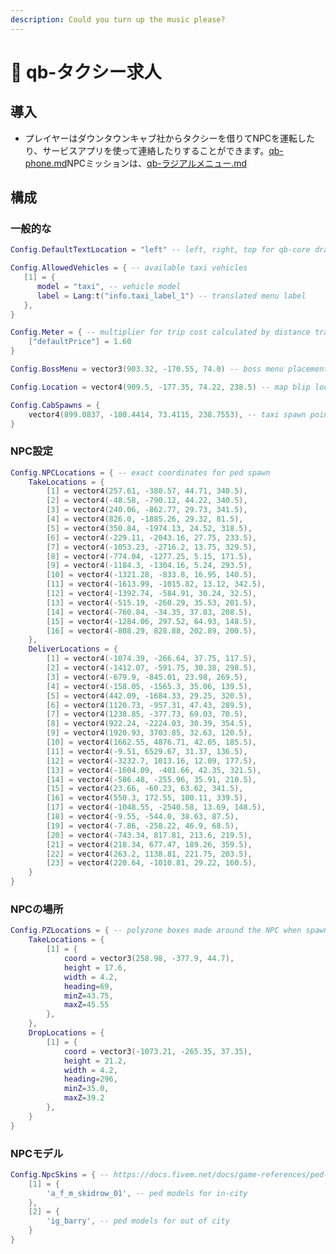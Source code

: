 ```yaml
---
description: Could you turn up the music please?
---
```


# 🚕 qb-タクシー求人

## 導入

* プレイヤーはダウンタウンキャブ社からタクシーを借りてNPCを運転したり、サービスアプリを使って連絡したりすることができます。[qb-phone.md](qb-phone.md "mention")NPCミッションは、[qb-ラジアルメニュー.md](qb-radialmenu.md "mention")&#x20;

## 構成

### 一般的な

```lua
Config.DefaultTextLocation = "left" -- left, right, top for qb-core drawText

Config.AllowedVehicles = { -- available taxi vehicles
   [1] = {
      model = "taxi", -- vehicle model
      label = Lang:t("info.taxi_label_1") -- translated menu label
   },
}

Config.Meter = { -- multiplier for trip cost calculated by distance traveled
    ["defaultPrice"] = 1.60
}

Config.BossMenu = vector3(903.32, -170.55, 74.0) -- boss menu placement

Config.Location = vector4(909.5, -177.35, 74.22, 238.5) -- map blip location

Config.CabSpawns = {
    vector4(899.0837, -180.4414, 73.4115, 238.7553), -- taxi spawn point
}
```

### NPC設定

```lua
Config.NPCLocations = { -- exact coordinates for ped spawn
    TakeLocations = {
        [1] = vector4(257.61, -380.57, 44.71, 340.5),
        [2] = vector4(-48.58, -790.12, 44.22, 340.5),
        [3] = vector4(240.06, -862.77, 29.73, 341.5),
        [4] = vector4(826.0, -1885.26, 29.32, 81.5),
        [5] = vector4(350.84, -1974.13, 24.52, 318.5),
        [6] = vector4(-229.11, -2043.16, 27.75, 233.5),
        [7] = vector4(-1053.23, -2716.2, 13.75, 329.5),
        [8] = vector4(-774.04, -1277.25, 5.15, 171.5),
        [9] = vector4(-1184.3, -1304.16, 5.24, 293.5),
        [10] = vector4(-1321.28, -833.8, 16.95, 140.5),
        [11] = vector4(-1613.99, -1015.82, 13.12, 342.5),
        [12] = vector4(-1392.74, -584.91, 30.24, 32.5),
        [13] = vector4(-515.19, -260.29, 35.53, 201.5),
        [14] = vector4(-760.84, -34.35, 37.83, 208.5),
        [15] = vector4(-1284.06, 297.52, 64.93, 148.5),
        [16] = vector4(-808.29, 828.88, 202.89, 200.5),
    },
    DeliverLocations = {
        [1] = vector4(-1074.39, -266.64, 37.75, 117.5),
        [2] = vector4(-1412.07, -591.75, 30.38, 298.5),
        [3] = vector4(-679.9, -845.01, 23.98, 269.5),
        [4] = vector4(-158.05, -1565.3, 35.06, 139.5),
        [5] = vector4(442.09, -1684.33, 29.25, 320.5),
        [6] = vector4(1120.73, -957.31, 47.43, 289.5),
        [7] = vector4(1238.85, -377.73, 69.03, 70.5),
        [8] = vector4(922.24, -2224.03, 30.39, 354.5),
        [9] = vector4(1920.93, 3703.85, 32.63, 120.5),
        [10] = vector4(1662.55, 4876.71, 42.05, 185.5),
        [11] = vector4(-9.51, 6529.67, 31.37, 136.5),
        [12] = vector4(-3232.7, 1013.16, 12.09, 177.5),
        [13] = vector4(-1604.09, -401.66, 42.35, 321.5),
        [14] = vector4(-586.48, -255.96, 35.91, 210.5),
        [15] = vector4(23.66, -60.23, 63.62, 341.5),
        [16] = vector4(550.3, 172.55, 100.11, 339.5),
        [17] = vector4(-1048.55, -2540.58, 13.69, 148.5),
        [18] = vector4(-9.55, -544.0, 38.63, 87.5),
        [19] = vector4(-7.86, -258.22, 46.9, 68.5),
        [20] = vector4(-743.34, 817.81, 213.6, 219.5),
        [21] = vector4(218.34, 677.47, 189.26, 359.5),
        [22] = vector4(263.2, 1138.81, 221.75, 203.5),
        [23] = vector4(220.64, -1010.81, 29.22, 160.5),
    }
}
```

### NPCの場所

```lua
Config.PZLocations = { -- polyzone boxes made around the NPC when spawned
    TakeLocations = {
        [1] = {
            coord = vector3(258.98, -377.9, 44.7),
            height = 17.6,
            width = 4.2,
            heading=69,
            minZ=43.75,
            maxZ=45.55
        },
    },
    DropLocations = {
        [1] = {
            coord = vector3(-1073.21, -265.35, 37.35),
            height = 21.2,
            width = 4.2,
            heading=296,
            minZ=35.0,
            maxZ=39.2
        },
    }
}
```

### NPCモデル

```lua
Config.NpcSkins = { -- https://docs.fivem.net/docs/game-references/ped-models/
    [1] = {
        'a_f_m_skidrow_01', -- ped models for in-city
    },
    [2] = {
        'ig_barry', -- ped models for out of city
    }
} 
```
